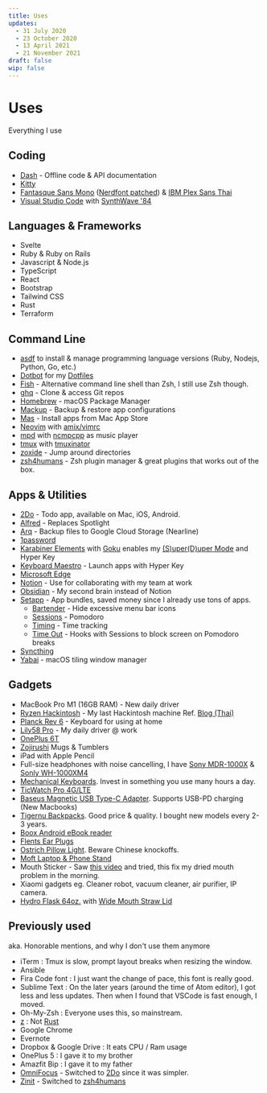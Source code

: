 ```yaml
---
title: Uses
updates:
  - 31 July 2020
  - 23 October 2020
  - 13 April 2021
  - 21 November 2021
draft: false
wip: false
---
```


# Uses

Everything I use

## Coding

- [Dash](https://kapeli.com/dash) - Offline code & API documentation
- [Kitty](https://sw.kovidgoyal.net/kitty)
- [Fantasque Sans Mono](https://github.com/belluzj/fantasque-sans) ([Nerdfont patched](https://github.com/ryanoasis/nerd-fonts/tree/master/patched-fonts/FantasqueSansMono)) & [IBM Plex Sans Thai](https://github.com/IBM/plex/tree/master/IBM-Plex-Sans-Thai)
- [Visual Studio Code](https://code.visualstudio.com) with [SynthWave '84](https://marketplace.visualstudio.com/items?itemName=RobbOwen.synthwave-vscode)

## Languages & Frameworks

- Svelte
- Ruby & Ruby on Rails
- Javascript & Node.js
- TypeScript
- React
- Bootstrap
- Tailwind CSS
- Rust
- Terraform

## Command Line

- [asdf](https://asdf-vm.com) to install & manage programming language versions (Ruby, Nodejs, Python, Go, etc.)
- [Dotbot](https://github.com/anishathalye/dotbot) for my [Dotfiles](https://github.com/narze/dotfiles)
- [Fish](https://fishshell.com) - Alternative command line shell than Zsh, I still use Zsh though.
- [ghq](https://github.com/x-motemen/ghq) - Clone & access Git repos
- [Homebrew](http://brew.sh) - macOS Package Manager
- [Mackup](https://github.com/lra/mackup) - Backup & restore app configurations
- [Mas](https://github.com/mas-cli/mas) - Install apps from Mac App Store
- [Neovim](https://neovim.io) with [amix/vimrc](https://github.com/amix/vimrc)
- [mpd](https://www.musicpd.org) with [ncmpcpp](https://rybczak.net/ncmpcpp) as music player
- [tmux](https://github.com/tmux/tmux) with [tmuxinator](https://github.com/tmuxinator/tmuxinator)
- [zoxide](https://github.com/ajeetdsouza/zoxide) - Jump around directories
- [zsh4humans](https://github.com/romkatv/zsh4humans) - Zsh plugin manager & great plugins that works out of the box.

## Apps & Utilities

- [2Do](https://www.2doapp.com) - Todo app, available on Mac, iOS, Android.
- [Alfred](https://www.alfredapp.com) - Replaces Spotlight
- [Arq](https://www.arqbackup.com) - Backup files to Google Cloud Storage (Nearline)
- [1password](https://1password.com)
- [Karabiner Elements](https://github.com/pqrs-org/Karabi,ner-Elements) with [Goku](https://github.com/yqrashawn/GokuRakuJoudo) enables my [(S)uper(D)uper Mode](https://github.com/jasonrudolph/keyboard/#super-duper-mode) and Hyper Key
- [Keyboard Maestro](https://www.keyboardmaestro.com) - Launch apps with Hyper Key
- [Microsoft Edge](https://microsoftedge.microsoft.com)
- [Notion](https://notion.so) - Use for collaborating with my team at work
- [Obsidian](https://obsidian.md) - My second brain instead of Notion
- [Setapp](https://setapp.com) - App bundles, saved money since I already use tons of apps.
  - [Bartender](https://setapp.com/apps/bartender) - Hide excessive menu bar icons
  - [Sessions](https://setapp.com/apps/session) - Pomodoro
  - [Timing](https://setapp.com/apps/timing) - Time tracking
  - [Time Out](https://setapp.com/apps/time-out) - Hooks with Sessions to block screen on Pomodoro breaks
- [Syncthing](https://syncthing.net)
- [Yabai](https://github.com/koekeishiya/yabai) - macOS tiling window manager

## Gadgets

- MacBook Pro M1 (16GB RAM) - New daily driver
- [Ryzen Hackintosh](https://github.com/narze/hackintosh-rog-strix-b550i-gaming) - My last Hackintosh machine Ref. [Blog (Thai)](https://narze.medium.com/the-last-hackintosh-1-%E0%B9%80%E0%B8%A1%E0%B8%B7%E0%B9%88%E0%B8%AD%E0%B8%95%E0%B9%89%E0%B8%AD%E0%B8%87%E0%B9%80%E0%B8%A5%E0%B8%B7%E0%B8%AD%E0%B8%81%E0%B8%A3%E0%B8%B0%E0%B8%AB%E0%B8%A7%E0%B9%88%E0%B8%B2%E0%B8%87-ryzen-%E0%B8%81%E0%B8%B1%E0%B8%9A-m1-35807baccab8)
- [Planck Rev 6](https://drop.com/buy/planck-mechanical-keyboard) - Keyboard for using at home
- [Lily58 Pro](https://keyhive.xyz/shop/lily58) - My daily driver @ work
- [OnePlus 6T](http://oneplus.com)
- [Zojirushi](https://www.zojirushi.com) Mugs & Tumblers
- iPad with Apple Pencil
- Full-size headphones with noise cancelling, I have [Sony MDR-1000X](https://www.sony.co.th/en/electronics/headband-headphones/mdr-1000x) & [Sonly WH-1000XM4](https://www.sony.co.th/en/electronics/headband-headphones/wh-1000xm4)
- [Mechanical Keyboards](keyboard/#mechanical-keyboards). Invest in something you use many hours a day.
- [TicWatch Pro 4G/LTE](https://www.mobvoi.com/us/pages/ticwatchpro4g)
- [Baseus Magnetic USB Type-C Adapter](https://www.aliexpress.com/item/32924186463.html?spm=a2g0s.9042311.0.0.31684c4dQKyJRk). Supports USB-PD charging \(New Macbooks\)
- [Tigernu Backpacks](https://www.tigernustore.com). Good price & quality. I bought new models every 2-3 years.
- [Boox Android eBook reader](https://www.amazon.com/BOOX-Nova-Pro-Reader-Android/dp/B07L95KPFM/ref=sr_1_2?keywords=boox+nova&qid=1569171355&s=electronics&sr=1-2)
- [Flents Ear Plugs](https://www.amazon.com/Flents-Quiet-Contour-Plugs-Pair/dp/B00IZCHYH2)
- [Ostrich Pillow Light](https://ostrichpillow.com/products/ostrichpillow-light-reversible). Beware Chinese knockoffs.
- [Moft Laptop & Phone Stand](https://www.moft.us)
- Mouth Sticker - Saw [this video](https://www.youtube.com/watch?v=nl8LQrbMdqQ) and tried, this fix my dried mouth problem in the morning.
- Xiaomi gadgets eg. Cleaner robot, vacuum cleaner, air purifier, IP camera.
- [Hydro Flask 64oz.](https://www.hydroflask.com/64-oz-wide-mouth) with [Wide Mouth Straw Lid](https://www.hydroflask.com/wide-mouth-straw-lid)

## Previously used

aka. Honorable mentions, and why I don't use them anymore

- iTerm : Tmux is slow, prompt layout breaks when resizing the window.
- Ansible
- Fira Code font : I just want the change of pace, this font is really good.
- Sublime Text : On the later years (around the time of Atom editor), I got less and less updates. Then when I found that VSCode is fast enough, I moved.
- Oh-My-Zsh : Everyone uses this, so mainstream.
- [z](https://github.com/rupa/z) : Not [Rust](https://github.com/ajeetdsouza/zoxide)
- Google Chrome
- Evernote
- Dropbox & Google Drive : It eats CPU / Ram usage
- OnePlus 5 : I gave it to my brother
- Amazfit Bip : I gave it to my father
- [OmniFocus](https://www.omnigroup.com/omnifocus) - Switched to [2Do](https://www.2doapp.com) since it was simpler.
- [Zinit](https://github.com/zdharma-continuum/zinit) - Switched to [zsh4humans](https://github.com/romkatv/zsh4humans)
